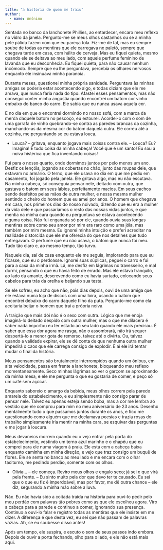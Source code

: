 ```yaml
---
title: "a história de quem me traiu"
author: 
  - name: Anônimo
---
```


Sentada no banco da lanchonete Phillies, ao entardecer, encaro meu reflexo no vidro da janela. Pergunto-me se meus olhos castanhos ou se a minha pele pálida fazem com que eu pareça tola. Fiz-me de tal, mas eu sempre soube de todas as mentiras que ele carregava no paletó, sempre que chegava tarde em casa, com hálito de cerveja. Mas eu fiquei quieta, mesmo quando ele se deitava ao meu lado, com aquele perfume feminino de lavanda que eu desconhecia. Eu fiquei quieta, para não causar nenhum incômodo. Sempre que eu lhe perguntava, percebia os olhares nervosos enquanto ele insinuava minha paranoia.

Durante meses, questionei minha própria sanidade. Perguntava às minhas amigas se poderia estar acontecendo algo, e todas diziam que ele me amava, que nunca faria nada do tipo. Afastei esses pensamentos, mas não consegui conter minha angústia quando encontrei um batom cor vinho embaixo do banco do carro. Ele sabia que eu nunca usava aquela cor.

E no dia em que o encontrei dormindo no nosso sofá, com a marca da merda daquele batom no pescoço, eu estourei. Acordei-o com o som de uma garrafa de vinho quebrando-se contra as paredes brancas da cozinha, manchando-as da mesma cor do batom daquela outra. Ele correu até a cozinha, me perguntando se eu estava louca.

- Louca? – gritava, enquanto jogava mais coisas contra ele. – Louca? Eu? Imagina! É tudo coisa da minha cabeça! Você que é um santo! Eu sou a noiva histérica que fica inventando coisas!

Fui para o nosso quarto, onde dormimos juntos por pelo menos um ano. Desfiz os lençóis, jogando as cobertas no chão, junto das roupas dele, que estavam no armário. O terno, que ele usava no dia em que me pediu em casamento, foi jogado pela janela. Ele gritava algo, mas eu não escutava. Na minha cabeça, só conseguia pensar nele, deitado com outra, que gastava o batom em seus lábios, perfeitamente macios. Em seus cachos sendo desfeitos pelas mãos de outra mulher, e nessa mesma mulher sentindo o cheiro do homem que eu amei por anos. O homem que chegava em casa, nos primeiros dias do nosso noivado, dizendo que eu era a mulher da vida dele e que passaríamos o resto das nossas vidas juntos, e que mentia na minha cara quando eu perguntava se estava acontecendo alguma coisa. Não fui enganada só por ele, quando ouvia suas longas mentiras sobre como seu amor por mim era raro como uma jóia, mas também por mim mesma. Eu ignorei minha intuição e preferi acreditar na realidade distorcida que ele me oferecia do que nos detalhes que tudo entregavam. O perfume que eu não usava, o batom que nunca foi meu. Tudo tão claro e, ao mesmo tempo, tão turvo. 

Naquele dia, saí de casa enquanto ele me seguia, implorando para que eu ficasse, que eu o perdoasse. Ignorei suas súplicas, peguei o carro e fui para a casa da minha irmã. Lá, me desfiz em lágrimas no travesseiro, e mal dormi, pensando o que eu havia feito de errado. Mas ele estava tranquilo, ao lado da amante, descrevendo como eu havia surtado, colocando seus cabelos para trás da orelha e beijando sua testa.

Se ele sofreu, eu acho que não, pois dias depois, ouvi de uma amiga que ele estava numa loja de discos com uma loira, usando o batom que encontrei debaixo do carro daquele filho da puta. Pergunto-me como ela aceitaria beijar o homem que trai a própria noiva.

A traição que mais dói não é o sexo com outra. Lógico que me enoja imaginá-lo deitado despido com outra mulher, mas o que me dilacera é saber nada importou eu ter estado ao seu lado quando ele mais precisou. É saber que essa dor agora me rasga, não o assombrará, não irá sequer despertá-lo a menor gota de remorso, talvez até o divirta. Ou, talvez quando a validade expirar, ele se dê conta de que nenhuma outra mulher impedirá o caos que ele carrega consigo de explodir. E aí ele irá tentar mudar o final da história.

Meus pensamentos são brutalmente interrompidos quando um ônibus, em alta velocidade, passa em frente a lanchonete, bloqueando meu reflexo momentaneamente. Seco minhas lágrimas ao ver o garçom se aproximando da minha mesa, e ele me pergunta o que eu gostaria de comer, e peço só um café sem açúcar.

Enquanto saboreio o amargo da bebida, meus olhos correm pela parede amarela do estabelecimento, e eu simplesmente não consigo parar de pensar nele. Talvez eu apenas esteja sendo boba, mas a cor me lembra ao vestido que ele comprou para mim no meu aniversário de 23 anos. Desenho mentalmente tudo o que passamos juntos durante os anos, e fico me questionando como alguém que me declamava poesias e trazia rosas do trabalho simplesmente iria mentir na minha cara, se esquivar das perguntas e me jogar à loucura. 

Meus devaneios morrem quando eu o vejo entrar pela porta do estabelecimento, vestindo um terno azul marinho e o chapéu que eu comprei para ele numa viagem à praia. Ele está com a cabeça baixa enquanto caminha em minha direção, e vejo que traz consigo um buquê de flores. Ele se senta no banco ao meu lado e me encara com o olhar taciturno, me pedindo perdão, somente com os olhos.

- Olivia... – ele começa. Reviro meus olhos e engulo seco; já sei o que virá pela frente. – Eu sinto muito pela dor que devo ter te causado. Eu sei que o que eu fiz é imperdoável, mas por favor, me dê outra chance – ele diz, segurando a minha mão sobre a luva.

Não. Eu não havia sido a coitada traída na história para ouvi-lo pedir pelo meu perdão com palavras tão pobres como as que ele escolheu agora. Viro a cabeça para a parede e continuo a comer, ignorando sua presença. Continuo a ouvi-lo falar e registro todas as mentiras que ele insiste em me dizer. A diferença é que desta vez, eu sei que não passam de palavras vazias. Ah, se eu soubesse disso antes!

Após um tempo, ele suspira, e escuto o som de seus passos indo embora. Depois de ouvir a porta fechando, olho para o lado, e ele não está mais aqui. 

<a href="https://instagram.com/lelesphotoalbum"><i class="bi bi-instagram"></i></a>
